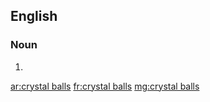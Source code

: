 ==English==

===Noun===
{{head|en|head=[[crystal]] [[balls]]}}

# {{plural of|crystal ball}}

[[ar:crystal balls]]
[[fr:crystal balls]]
[[mg:crystal balls]]